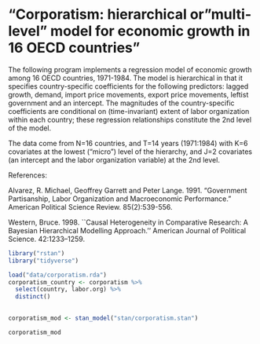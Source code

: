# "Corporatism: hierarchical or "multi-level" model for economic growth in 16 OECD countries"


The following program implements a regression model of economic growth among 16 OECD countries, 1971-1984.  The model is hierarchical in that it specifies country-specific coefficients for the following predictors: lagged growth, demand, import price movements, export price movements, leftist government and an intercept.  The magnitudes of the country-specific coefficients are conditional on (time-invariant) extent of labor organization within each country; these regression relationships constitute the 2nd level of the model.

The data come from N=16 countries, and T=14 years (1971:1984) with K=6 covariates at the lowest ("micro") level of the hierarchy, and J=2 covariates (an intercept and the labor organization variable) at the 2nd level.


References:

Alvarez, R. Michael, Geoffrey Garrett and Peter Lange. 1991. "Government Partisanship, Labor Organization and Macroeconomic Performance." American Political Science Review. 85(2):539-556.

Western, Bruce. 1998. ``Causal Heterogeneity in Comparative Research: A Bayesian Hierarchical Modelling Approach.'' American Journal of Political Science. 42:1233--1259.

```r
library("rstan")
library("tidyverse")
```

```r
load("data/corporatism.rda")
corporatism_country <- corporatism %>%
  select(country, labor.org) %>%
  distinct()
  
```

```r
corporatism_mod <- stan_model("stan/corporatism.stan")
```
```r
corporatism_mod
```

